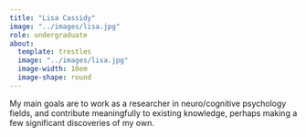 ```yaml
---
title: "Lisa Cassidy"
image: "../images/lisa.jpg"
role: undergraduate
about: 
  template: trestles
  image: "../images/lisa.jpg"
  image-width: 10em
  image-shape: round
---
```


My main goals are to work as a researcher in neuro/cognitive psychology fields, and contribute meaningfully to existing knowledge, perhaps making a few significant discoveries of my own.
